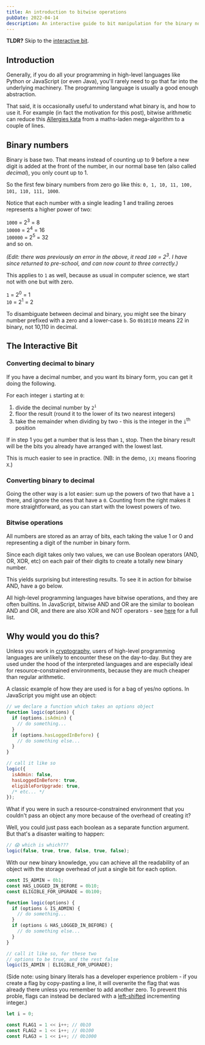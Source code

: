 ```yaml
---
title: An introduction to bitwise operations
pubDate: 2022-04-14
description: An interactive guide to bit manipulation for the binary novice.
---
```



**TLDR?** Skip to the [interactive bit](#interactive-bit).

## Introduction

Generally, if you do all your programming in high-level languages like Python or JavaScript (or even Java), you'll rarely need to go that far into the underlying machinery. The programming language is usually a good enough abstraction.

That said, it is occasionally useful to understand what binary is, and how to use it. For example (in fact the motivation for this post), bitwise arithmetic can reduce this [Allergies kata](https://www.codewars.com/kata/58be35e9e36224a33f000023/python) from a maths-laden mega-algorithm to a couple of lines.

## Binary numbers

Binary is base two. That means instead of counting up to 9 before a new digit is added at the front of the number, in our normal base ten (also called _decimal_), you only count up to 1.

So the first few binary numbers from zero go like this: `0, 1, 10, 11, 100, 101, 110, 111, 1000`.

Notice that each number with a single leading 1 and trailing zeroes represents a higher power of two:

`1000` = 2<sup>3</sup> = 8<br/>
`10000` = 2<sup>4</sup> = 16<br/>
`100000` = 2<sup>5</sup> = 32<br/>
and so on.

_(Edit: there was previously an error in the above, it read `100` = 2<sup>3</sup>. I have since returned to pre-school, and can now count to three correctly.)_

This applies to `1` as well, because as usual in computer science, we start not with one but with zero.

`1` = 2<sup>0</sup> = 1<br/>
`10` = 2<sup>1</sup> = 2

To disambiguate between decimal and binary, you might see the binary number prefixed with a zero and a lower-case `b`. So `0b10110` means 22 in binary, not 10,110 in decimal.

## <a id="interactive-bit" style="text-decoration: none">The Interactive Bit</a>

### Converting decimal to binary

If you have a decimal number, and you want its binary form, you can get it doing the following.

For each integer `i` starting at `0`:

1. divide the decimal number by `2`<sup>`i`</sup>
2. floor the result (round it to the lower of its two nearest integers)
3. take the remainder when dividing by two - this is the integer in the `i`<sup>th</sup> position

If in step 1 you get a number that is less than `1`, stop. Then the binary result will be the bits you already have arranged with the lowest last.

This is much easier to see in practice. (NB: in the demo, `⌊X⌋` means flooring `X`.)

<div class="blog-widget">
  <DecimalToBinary client:visible />
</div>

### Converting binary to decimal

Going the other way is a lot easier: sum up the powers of two that have a `1` there, and ignore the ones that have a `0`. Counting from the right makes it more straightforward, as you can start with the lowest powers of two.

<div class="blog-widget">
  <BinaryToDecimal client:visible />
</div>

### Bitwise operations

All numbers are stored as an array of bits, each taking the value 1 or 0 and representing a digit of the number in binary form.

Since each digit takes only two values, we can use Boolean operators (AND, OR, XOR, etc) on each pair of their digits to create a totally new binary number.

This yields surprising but interesting results. To see it in action for bitwise AND, have a go below.

<div class="blog-widget">
  <BitwiseOperation client:visible />
</div>

All high-level programming languages have bitwise operations, and they are often builtins. In JavaScript, bitwise AND and OR are the similar to boolean AND and OR, and there are also XOR and NOT operators - see [here](https://www.w3schools.com/js/js_bitwise.asp) for a full list.

## Why would you do this?

Unless you work in [cryptography](https://en.wikipedia.org/wiki/XOR_cipher), users of high-level programming languages are unlikely to encounter these on the day-to-day. But they are used under the hood of the interpreted languages and are especially ideal for resource-constrained environments, because they are much cheaper than regular arithmetic.

A classic example of how they are used is for a bag of yes/no options. In JavaScript you might use an object:

```javascript
// we declare a function which takes an options object
function logic(options) {
  if (options.isAdmin) {
    // do something...
  }
  if (options.hasLoggedInBefore) {
    // do something else...
  }
}

// call it like so
logic({
  isAdmin: false,
  hasLoggedInBefore: true,
  eligibleForUpgrade: true,
  /* etc... */
});
```

What if you were in such a resource-constrained environment that you couldn't pass an object any more because of the overhead of creating it?

Well, you could just pass each boolean as a separate function argument. But that's a disaster waiting to happen:

```javascript
// 😱 which is which???
logic(false, true, true, false, true, false);
```

With our new binary knowledge, you can achieve all the readability of an object with the storage overhead of just a single bit for each option.

```javascript
const IS_ADMIN = 0b1;
const HAS_LOGGED_IN_BEFORE = 0b10;
const ELIGIBLE_FOR_UPGRADE = 0b100;

function logic(options) {
  if (options & IS_ADMIN) {
    // do something...
  }
  if (options & HAS_LOGGED_IN_BEFORE) {
    // do something else...
  }
}

// call it like so, for these two
// options to be true, and the rest false
logic(IS_ADMIN | ELIGIBLE_FOR_UPGRADE);
```

(Side note: using binary literals has a developer experience problem - if you create a flag by copy-pasting a line, it will overwrite the flag that was already there unless you remember to add another zero. To prevent this proble, flags can instead be declared with a [left-shifted](https://www.ibm.com/docs/en/i/7.1?topic=expressions-bitwise-left-right-shift-operators) incrementing integer.)

```javascript
let i = 0;

const FLAG1 = 1 << i++; // 0b10
const FLAG2 = 1 << i++; // 0b100
const FLAG3 = 1 << i++; // 0b1000
```
